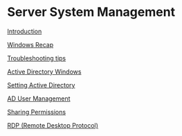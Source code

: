 = Server System Management = 

[[SSMLecture0|Introduction]]

[[SSMLecture1|Windows Recap]]

[[SSMLecture1.2|Troubleshooting tips]]

[[SSMLecture2|Active Directory Windows]]

[[SSMWindowsLab3|Setting Active Directory]]

[[SSMWindowsLecture3|AD User Management]]

[[SSMWindowsLecture5|Sharing Permissions]]

[[SSMWindowsLecture6|RDP (Remote Desktop Protocol)]]
